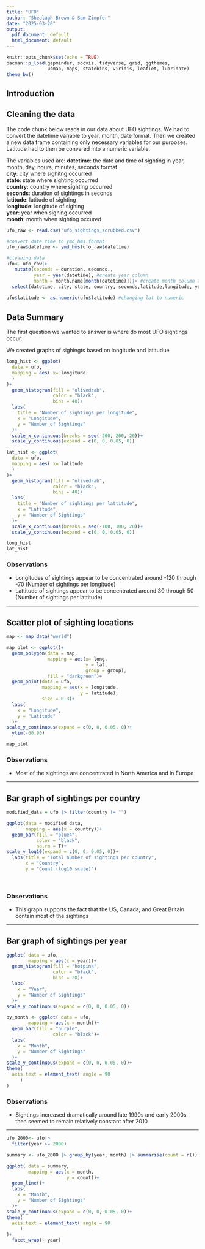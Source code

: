 ```yaml
---
title: "UFO"
author: "Shealagh Brown & Sam Zimpfer"
date: "2025-03-20"
output:
  pdf_document: default
  html_document: default
---
```


```r
knitr::opts_chunk$set(echo = TRUE)
pacman::p_load(gapminder, socviz, tidyverse, grid, ggthemes,
               usmap, maps, statebins, viridis, leaflet, lubridate) 
theme_bw()
```

## Introduction

## Cleaning the data

The code chunk below reads in our data about UFO sightings. We had to convert the datetime variable to year, month, date format. Then we created a new data frame containing only necessary variables for our purposes. Latitude had to then be convered into a numeric variable.

The variables used are:
**datetime**: the date and time of sighting in year, month, day, hours, minutes, seconds format. \
**city**: city where sighitng occurred \
**state**: state where sighting occurred \
**country**: country where sighting occurred \
**seconds**: duration of sightings in seconds \
**latitude**: latitude of sighting \
**longitude**: longitude of sighing \
**year**: year when sighing occurred \
**month**: month when sighting occured \

```r
ufo_raw <- read.csv("ufo_sightings_scrubbed.csv")

#convert date time to ymd_hms format
ufo_raw$datetime <- ymd_hms(ufo_raw$datetime)

#cleaning data
ufo<- ufo_raw|>
   mutate(seconds = duration..seconds.,
          year = year(datetime), #create year column
          month = month.name[month(datetime)])|> #create month column and convert to name 
  select(datetime, city, state, country, seconds,latitude,longitude, year, month)
  
ufo$latitude <- as.numeric(ufo$latitude) #changing lat to numeric


```

## Data Summary 

The first question we wanted to answer is where do most UFO sightings occur. 

We created graphs of sighingts based on longitude and latitudue 
```r
long_hist <- ggplot(
  data = ufo,
  mapping = aes( x= longitude
  )
)+
  geom_histogram(fill = "olivedrab", 
                 color = "black", 
                 bins = 40)+
  labs(
    title = "Number of sightings per longitude",
    x = "Longitude",
    y = "Number of Sightings"
  )+
  scale_x_continuous(breaks = seq(-200, 200, 20))+
  scale_y_continuous(expand = c(0, 0, 0.05, 0))

lat_hist <- ggplot(
  data = ufo,
  mapping = aes( x= latitude
  )
)+
  geom_histogram(fill = "olivedrab", 
                 color = "black",
                 bins = 40)+
  labs(
    title = "Number of sightings per lattitude",
    x = "Latitude",
    y = "Number of Sightings"
  )+
  scale_x_continuous(breaks = seq(-100, 100, 20))+
  scale_y_continuous(expand = c(0, 0, 0.05, 0))

long_hist
lat_hist
```

### Observations
* Longitudes of sightings appear to be concentrated around -120 through -70 (Number of sightings per longitude)
* Lattitude of sightings appear to be concentrated around 30 through 50 (Number of sightings per lattitude)

---


## Scatter plot of sighting locations 
```r
map <- map_data("world")

map_plot <- ggplot()+
  geom_polygon(data = map,
               mapping = aes(x= long,
                             y = lat,
                             group = group),
               fill = "darkgreen")+
  geom_point(data = ufo,
             mapping = aes(x = longitude,
                           y = latitude),
             size = 0.3)+
  labs(
    x = "Longitude",
    y = "Latitude"
  )+
scale_y_continuous(expand = c(0, 0, 0.05, 0))+
  ylim(-60,90)

map_plot
```

### Observations
* Most of the sightings are concentrated in North America and in Europe

---


## Bar graph of sightings per country
```r

modified_data = ufo |> filter(country != "")

ggplot(data = modified_data,
       mapping = aes(x = country))+
  geom_bar(fill = "blue4",
           color = "black",
           na.rm = T)+
scale_y_log10(expand = c(0, 0, 0.05, 0))+
  labs(title = "Total number of sightings per country",
       x = "Country",
       y = "Count (log10 scale)")
  
         
```

### Observations
* This graph supports the fact that the US, Canada, and Great Britain contain most of the sightings

---


## Bar graph of sightings per year
```r
ggplot( data = ufo,
        mapping = aes(x = year))+
  geom_histogram(fill = "hotpink",
                 color = "black",
                 bins = 20)+
  labs(
    x = "Year",
    y = "Number of Sightings"
  )+
scale_y_continuous(expand = c(0, 0, 0.05, 0))

by_month <- ggplot( data = ufo,
        mapping = aes(x = month))+
  geom_bar(fill = "purple",
                 color = "black")+
  labs(
    x = "Month",
    y = "Number of Sightings"
  )+
scale_y_continuous(expand = c(0, 0, 0.05, 0))+
theme(
  axis.text = element_text( angle = 90
     )
)
```

### Observations
* Sightings increased dramatically around late 1990s and early 2000s, then seemed to remain relatively constant after 2010

---


```r
ufo_2000<- ufo|>
  filter(year >= 2000)

summary <- ufo_2000 |> group_by(year, month) |> summarise(count = n())

ggplot( data = summary,
        mapping = aes(x = month,
                      y = count))+
  geom_line()+
  labs(
    x = "Month",
    y = "Number of Sightings"
  )+
scale_y_continuous(expand = c(0, 0, 0.05, 0))+
theme(
  axis.text = element_text( angle = 90
     )
)+
  facet_wrap(~ year)
  
         
```
